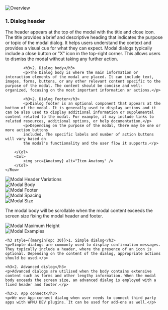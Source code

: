 

<Section style={{ paddingTop: 20 }}>
	<img src={Overview} alt="Overview" style={{ marginBottom: 20 }} />
</Section>

<Section title="Anatomy">
	<Row>
		<Col>
    		<h3 style={{marginTop: 0}}>1. Dialog header</h3>
    		<p>The header appears at the top of the modal with the title and close icon. The title provides a brief and descriptive heading that indicates the purpose or topic of the modal dialog. It helps users understand the context and provides a visual cue for what they can expect.
            Modal dialogs typically include a close button or "X" icon in the top-right corner. This allows users to dismiss the modal without taking any further action.</p>

    		<h3>2. Dialog body</h3>
    		<p>The Dialog body is where the main information or interaction elements of the modal are placed. It can include text, images, forms, buttons, or any other relevant content specific to the purpose of the modal. The content should be concise and well-organized, focusing on the most important information or actions.</p>

    		<h3>2. Dialog Footer</h3>
    		<p>Dialog footer is an optional component that appears at the bottom of the modal. It is generally used to display actions and it can be also used to display additional information or supplemental content related to the modal. For example, it may include links to related resources, additional options, or help documentation.</p>
    		<p>Depending on the purpose of the modal, there may be one or more action buttons
            included. The specific labels and number of action buttons will vary based on
            the modal's functionality and the user flow it supports.</p>

    	</Col>
    	<Col>
    		<img src={Anatomy} alt="Item Anatomy" />
    	</Col>
    </Row>

</Section>

<Section title="Header Variations">
	<img src={HeaderVariations} alt="Modal Header Variations" />
</Section>

<Section title="Modal Body">
	<img src={Body} alt="Modal Body" />
</Section>

<Section title="Modal Footer">
	<img src={Footer} alt="Modal Footer" />
</Section>

<Section title="Spacing">
	<img src={Spacing} alt="Modal Spacing" />
</Section>

<Section title="Size">
	<img src={Size} alt="Modal Size" />
</Section>

<Section title="Maximum Height">
	<p>
		The modal body will be scrollable when the modal content exceeds the screen
		size fixing the modal header and footer.
	</p>
	<img src={MaxHeight} alt="Modal Maximum Height " />
</Section>

<Section title="Examples">
	<img src={Examples} alt="Modal Examples" />

    <h3 style={{marginTop: 30}}>1. Simple dialog</h3>
    <p>Simple dialogs are commonly used to display confirmation messages. They typically include a header, where the presence of an icon is optional. Depending on the content of the dialog, appropriate actions should be used.</p>

    <h3>2. Advanced dislog</h3>
    <p>Advanced dialogs are utilised when the body contains extensive content such as forms and other lengthy information. When the modal body exceeds the screen size, an advanced dialog is employed with a fixed header and footer.</p>

    <h3>3. App connect</h3>
    <p>We use App-connect dialog when user needs to connect third party apps with WPMU DEV plugins. It can be used for add-ons as well.</p>

</Section>
